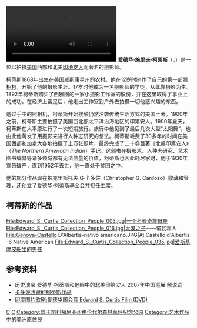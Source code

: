 {{Infobox_Biography |
  subject_name   = 爱德华·S·柯蒂斯|
  image_name     = ECurtis.jpg |
  image_caption  = 爱德华·S·柯蒂斯(1889年)|
  date_of_birth  = 1868年2月16日 |
  place_of_birth = [[美国|美国]][[威斯康星州|威斯康星州]]{{link-en|懷特沃特|Whitewater, Wisconsin}}| |
  date_of_death  = {{death date and age|1952|10|2|1868|2|16}}|
place_of_death = [[美國|美國]][[加利福尼亞州|加利福尼亞州]][[洛杉磯|洛杉磯]]  |
}}
[[File:In_the_Land_of_the_Head_Hunters_(1914).webm|thumb]]
'''爱德华·施里夫·柯蒂斯'''（{{lang|en|Edward Sheriff Curtis}}，{{bd|1868年|2月16日|1952年|10月2日|catIdx=Curtis, Edward}}）是一位以拍摄[[美国|美国]]西部和北美[[印地安人|印地安人]]而著名的摄影师。

柯蒂斯1868年出生在美国威斯康星州的农村。他在12岁时制作了自己的第一部[[照相机|照相机]]，开始了他的摄影生涯。17岁时他成为一名摄影师的学徒，从此靠摄影为生。1892年柯蒂斯购买了西雅图的一家小摄影工作室的股份，并在这里取得了事业上的成功。在经济上富足后，他走出工作室到户外去拍摄一切他感兴趣的东西。

透过手中的照相机，柯蒂斯开始接触仍然沿袭传统生活方式的美国土著。1900年之前，柯蒂斯主要拍摄了美国西北部太平洋沿海地区的印第安人。1900年夏天，柯蒂斯在大平原进行了一次短期旅行。旅行中他见到了最后几次大型“太阳舞”，也由此他萌发了用摄影来进行人种志研究的想法。柯蒂斯耗费了30多年的时间在美国西部和加拿大各地拍摄了上万张照片，最终完成了二十卷巨著《北美印第安人》（''The Northern American Indian''）手记。这部书在摄影术、人种志研究、艺术图书编纂等诸多领域都有无法估量的价值，柯蒂斯也因此耗尽家财，他于1930年宣告破产，直到1952年去世，他一直处于贫困之中。

他的部分作品现在被克里斯托夫·G·卡多佐（Christopher G. Cardozo）收藏和管理，还创立了爱德华·柯蒂斯基金会并担任主席。

== 柯蒂斯的作品 ==
<gallery>
File:Edward_S._Curtis_Collection_People_003.jpg|一个科曼奇族母亲
File:Edward_S._Curtis_Collection_People_016.jpg|大漠之子——诺瓦霍人
File:Genova-Castello D'Albertis-nativo americano.JPG|At Castello d'Albertis -6 Native American
File:Edward_S._Curtis_Collection_People_035.jpg|爱斯基摩皮船里的男孩
</gallery>
== 参考资料 ==
{{commons|Edward Sheriff Curtis|爱德华·柯蒂斯}}
* 历史瑰宝 爱德华·柯蒂斯和他眼中的北美印第安人 2007年中国巡展 解说词
* [http://www.edwardcurtis.com 卡多佐收藏的柯蒂斯作品] {{Wayback|url=http://www.edwardcurtis.com/ |date=20200308203715 }}
* [https://web.archive.org/web/20190921114715/http://www.curtisdvd.com/ 印度图片歌剧:爱德华国会蔻 Edward S. Curtis Film (DVD)]

{{Authority control}}
[[Category:美国摄影师|C]]
[[Category:美国人类学家|C]]
[[Category:葬于加利福尼亚州格伦代尔森林草坪纪念公园|Category:葬于加利福尼亚州格伦代尔森林草坪纪念公园]]
[[Category:艺术作品中的美洲原住民|Category:艺术作品中的美洲原住民]]